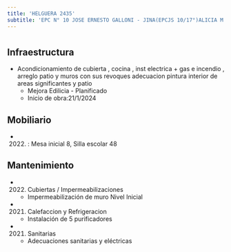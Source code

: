 ```yaml
---
title: 'HELGUERA 2435'
subtitle: 'EPC N° 10 JOSE ERNESTO GALLONI - JINA(EPCJS 10/17°)ALICIA M.DE JUSTO) [S] - ESEA EN DANZA RAMICONE CURSO VOCACIONAL DE FOLKLORE N° 18'
---
```


#
## Infraestructura

* Acondicionamiento  de cubierta , cocina , inst electrica + gas e incendio , arreglo patio y  muros con sus revoques                                                                                        adecuacion  pintura interior de areas significantes  y patio 
    + Mejora Edilicia - Planificado 
    + Inicio de obra:21/1/2024 



## Mobiliario

*  (2022) : Mesa inicial 8, Silla escolar 48 





## Mantenimiento

*  (2022) Cubiertas / Impermeabilizaciones 
    + Impermeabilización de muro Nivel Inicial

*  (2021) Calefaccion y Refrigeracion 
    + Instalación de 5 purificadores

*  (2021) Sanitarias 
    + Adecuaciones sanitarias y eléctricas






